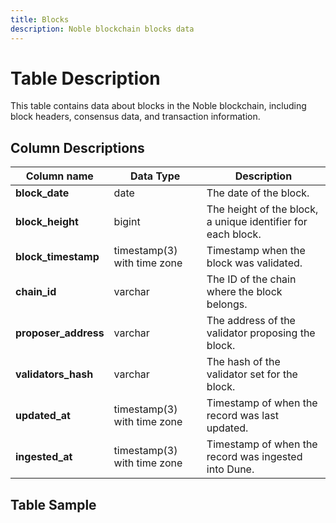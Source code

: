```yaml
---
title: Blocks
description: Noble blockchain blocks data
---
```


# Table Description

This table contains data about blocks in the Noble blockchain, including block headers, consensus data, and transaction information.

## Column Descriptions

| Column name       | Data Type | Description                                                   |
| ---------------- | --------- | ------------------------------------------------------------- |
| **block_date**       | date      | The date of the block.                                         |
| **block_height**     | bigint    | The height of the block, a unique identifier for each block.   |
| **block_timestamp**  | timestamp(3) with time zone | Timestamp when the block was validated.                        |
| **chain_id**         | varchar   | The ID of the chain where the block belongs.                   |
| **proposer_address** | varchar   | The address of the validator proposing the block.              |
| **validators_hash**  | varchar   | The hash of the validator set for the block.                  |
| **updated_at**       | timestamp(3) with time zone | Timestamp of when the record was last updated.                 |
| **ingested_at**      | timestamp(3) with time zone | Timestamp of when the record was ingested into Dune.           |

## Table Sample


<TableSample tableSchema="noble" tableName="blocks" /> 